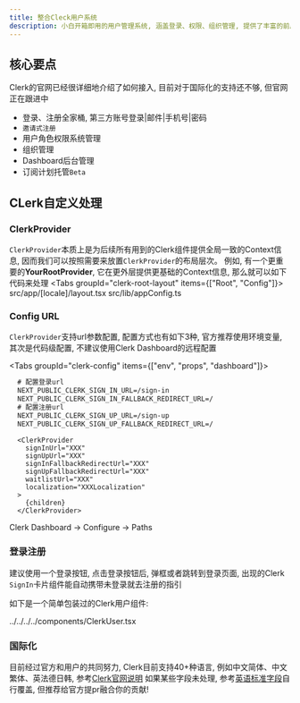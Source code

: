 ```yaml
---
title: 整合Cleck用户系统
description: 小白开箱即用的用户管理系统, 涵盖登录、权限、组织管理, 提供了丰富的前后端组件
---
```



## 核心要点
<Callout title="阅读官网说明书" type="warn">
  Clerk的官网已经很详细地介绍了如何接入, 目前对于国际化的支持还不够, 但官网正在跟进中
</Callout>

- 登录、注册全家桶, 第三方账号登录|邮件|手机号|密码
- `邀请式注册`
- 用户角色权限系统管理
- 组织管理
- Dashboard后台管理
- 订阅计划托管`Beta`

## CLerk自定义处理

### ClerkProvider

`ClerkProvider`本质上是为后续所有用到的Clerk组件提供全局一致的Context信息, 因而我们可以按照需要来放置`ClerkProvider`的布局层次。
例如, 有一个更重要的**YourRootProvider**, 它在更外层提供更基础的Context信息, 那么就可以如下代码来处理
<Tabs groupId="clerk-root-layout" items={["Root", "Config"]}>
  <Tab value="Root">
    <include cwd lang="tsx" meta='title="layout.tsx"'>
      src/app/[locale]/layout.tsx
    </include>
  </Tab>
  <Tab value="Config">
    <include cwd lang="ts" meta='title="appConfig.ts"'>
      src/lib/appConfig.ts
    </include>
  </Tab>
</Tabs>

### Config URL
`ClerkProvider`支持url参数配置, 配置方式也有如下3种, 官方推荐使用环境变量, 其次是代码级配置, 不建议使用Clerk Dashboard的远程配置

<Tabs groupId="clerk-config" items={["env", "props", "dashboard"]}>
  ```txt title=".env.local" tab="env"
    # 配置登录url
    NEXT_PUBLIC_CLERK_SIGN_IN_URL=/sign-in
    NEXT_PUBLIC_CLERK_SIGN_IN_FALLBACK_REDIRECT_URL=/
    # 配置注册url
    NEXT_PUBLIC_CLERK_SIGN_UP_URL=/sign-up
    NEXT_PUBLIC_CLERK_SIGN_UP_FALLBACK_REDIRECT_URL=/
  ```
  ```tsx title="ClerkProvider.props" tab="props"
    <ClerkProvider
      signInUrl="XXX"
      signUpUrl="XXX"
      signInFallbackRedirectUrl="XXX"
      signUpFallbackRedirectUrl="XXX"
      waitlistUrl="XXX"
      localization="XXXLocalization"
    >
      {children}
    </ClerkProvider>
  ```
  <Tab value="dashboard">
    Clerk Dashboard -> Configure -> Paths
  </Tab>
</Tabs>

### 登录注册
建议使用一个登录按钮, 点击登录按钮后, 弹框或者跳转到登录页面, 出现的Clerk `SignIn`卡片组件能自动携带未登录就去注册的指引

如下是一个简单包装过的Clerk用户组件:

<include lang="tsx" meta='title="cf.tsx"'>
  ../../../../components/ClerkUser.tsx
</include>


### 国际化
目前经过官方和用户的共同努力, Clerk目前支持40+种语言, 例如中文简体、中文繁体、英法德日韩, 参考[Clerk官网说明](https://clerk.com/docs/customization/localization)
如果某些字段未处理, 参考[英语标准字段](https://github.com/clerk/javascript/blob/main/packages/localizations/src/en-US.ts#L492)自行覆盖, 但推荐给官方提pr融合你的贡献!
